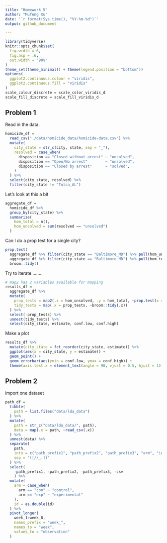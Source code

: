 ```yaml
---
title: "Homework 5"
author: "Mufeng Xu"
date: '`r format(Sys.time(), "%Y-%m-%d")`'
output: github_document

---
```


```r
library(tidyverse)
knitr::opts_chunk$set(
  fig.width = 6,
  fig.asp = .6,
  out.width = "90%"
)
theme_set(theme_minimal() + theme(legend.position = "bottom"))
options(
  ggplot2.continuous.colour = "viridis",
  ggplot2.continuous.fill = "viridis"
)
scale_colour_discrete = scale_color_viridis_d
scale_fill_discrete = scale_fill_viridis_d
```


## Problem 1

Read in the data.

```r
homicide_df = 
  read_csv("./data/homicide_data/homicide-data.csv") %>% 
  mutate(
    city_state = str_c(city, state, sep = "_"),
    resolved = case_when(
      disposition == "Closed without arrest" ~ "unsolved",
      disposition == "Open/No arrest"        ~ "unsolved",
      disposition == "Closed by arrest"      ~ "solved",
    )
  ) %>% 
  select(city_state, resolved) %>% 
  filter(city_state != "Tulsa_AL")
```

Let's look at this a bit

```r
aggregate_df = 
  homicide_df %>% 
  group_by(city_state) %>% 
  summarize(
    hom_total = n(),
    hom_unsolved = sum(resolved == "unsolved")
  )
```

Can I do a prop test for a single city?

```r
prop.test(
  aggregate_df %>% filter(city_state == "Baltimore_MD") %>% pull(hom_unsolved), 
  aggregate_df %>% filter(city_state == "Baltimore_MD") %>% pull(hom_total)) %>% 
  broom::tidy()
```

Try to iterate ........

```r
# map2 has 2 variables available for mapping
results_df = 
  aggregate_df %>% 
  mutate(
    prop_tests = map2(.x = hom_unsolved, .y = hom_total, ~prop.test(x = .x, n = .y)),
    tidy_tests = map(.x = prop_tests, ~broom::tidy(.x))
  ) %>% 
  select(-prop_tests) %>% 
  unnest(tidy_tests) %>% 
  select(city_state, estimate, conf.low, conf.high)
```

Make a plot

```r
results_df %>% 
  mutate(city_state = fct_reorder(city_state, estimate)) %>% 
  ggplot(aes(x = city_state, y = estimate)) +
  geom_point() + 
  geom_errorbar(aes(ymin = conf.low, ymax = conf.high)) + 
  theme(axis.text.x = element_text(angle = 90, vjust = 0.5, hjust = 1))
```


## Problem 2

import one dataset 

```r
path_df = 
  tibble(
    path = list.files("data/lda_data")
  ) %>% 
  mutate(
    path = str_c("data/lda_data/", path),
    data = map(.x = path, ~read_csv(.x))
  ) %>% 
  unnest(data) %>% 
  separate(
    path,
    into = c("path_prefix1", "path_prefix2", "path_prefix3", "arm", "id", "csv"),
    sep = "([//_.])"
  ) %>% 
  select(
    -path_prefix1, -path_prefix2, -path_prefix3, -csv
    ) %>% 
  mutate(
    arm = case_when(
      arm == "con" ~ "control",
      arm == "exp" ~ "experimental"
    ),
    id = as.double(id)
  ) %>% 
  pivot_longer(
    week_1:week_8,
    names_prefix = "week_",
    names_to = "week",
    values_to = "observation"
  )
```






